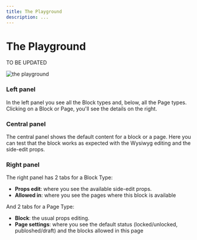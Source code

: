 ```yaml
---
title: The Playground
description: ...
---
```


# The Playground
TO BE UPDATED

![the playground](/dashboard_playground.png)

### Left panel

In the left panel you see all the Block types and, below, all the Page types. Clicking on a Block or Page, you'll see the details on the right.

### Central panel

The central panel shows the default content for a block or a page. Here you can test that the block works as expected with the Wysiwyg editing and the side-edit props.

### Right panel

The right panel has 2 tabs for a Block Type:

- **Props edit**: where you see the available side-edit props.
- **Allowed in**: where you see the pages where this block is available

And 2 tabs for a Page Type:

- **Block**: the usual props editing.
- **Page settings**: where you see the default status (locked/unlocked, publoshed/draft) and the blocks allowed in this page
